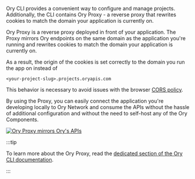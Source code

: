 Ory CLI provides a convenient way to configure and manage projects. Additionally, the CLI contains Ory Proxy - a reverse proxy
that rewrites cookies to match the domain your application is currently on.

Ory Proxy is a reverse proxy deployed in front of your application. The Proxy mirrors Ory endpoints on the same domain as the
application you're running and rewrites cookies to match the domain your application is currently on.

As a result, the origin of the cookies is set correctly to the domain you run the app on instead of <br />

```
<your-project-slug>.projects.oryapis.com
```

This behavior is necessary to avoid issues with the browser [CORS policy](https://developer.mozilla.org/en-US/docs/Web/HTTP/CORS).

By using the Proxy, you can easily connect the application you're developing locally to Ory Network and consume the APIs without
the hassle of additional configuration and without the need to self-host any of the Ory Components.

[![Ory Proxy mirrors Ory's APIs](https://mermaid.ink/img/pako:eNptkMFKxEAMhl8l5GIXdm1BT3MQWlxEEBxWL8JchjbaYqcZMlO0bPfdna71sGBOP-H7EpIj1twQKvwQ61t4OpgBUlVZJfwVSDaw293ND_tXaGP0Ks97rm3fcojqtiiKGXT2LBNo4e9p8-vqs-I6EZYANkJ-zTLlM5T6cYGvwpLCBf3vgpvzgjJ741Gg9H41ykU4UPA8BJr1OuaiWeEWHYmzXZNOOy6IwdiSI4MqxcbKp0EznBI3-sZG2jddZEH1bvtAW7Rj5JdpqFFFGekPuu9sepNbqdMP2FdlPQ)](https://mermaid-js.github.io/mermaid-live-editor/edit#pako:eNptkMFKxEAMhl8l5GIXdm1BT3MQWlxEEBxWL8JchjbaYqcZMlO0bPfdna71sGBOP-H7EpIj1twQKvwQ61t4OpgBUlVZJfwVSDaw293ND_tXaGP0Ks97rm3fcojqtiiKGXT2LBNo4e9p8-vqs-I6EZYANkJ-zTLlM5T6cYGvwpLCBf3vgpvzgjJ741Gg9H41ykU4UPA8BJr1OuaiWeEWHYmzXZNOOy6IwdiSI4MqxcbKp0EznBI3-sZG2jddZEH1bvtAW7Rj5JdpqFFFGekPuu9sepNbqdMP2FdlPQ)

:::tip

To learn more about the Ory Proxy, read the [dedicated section of the Ory CLI documentation](../../guides/cli/proxy-and-tunnel).

:::

